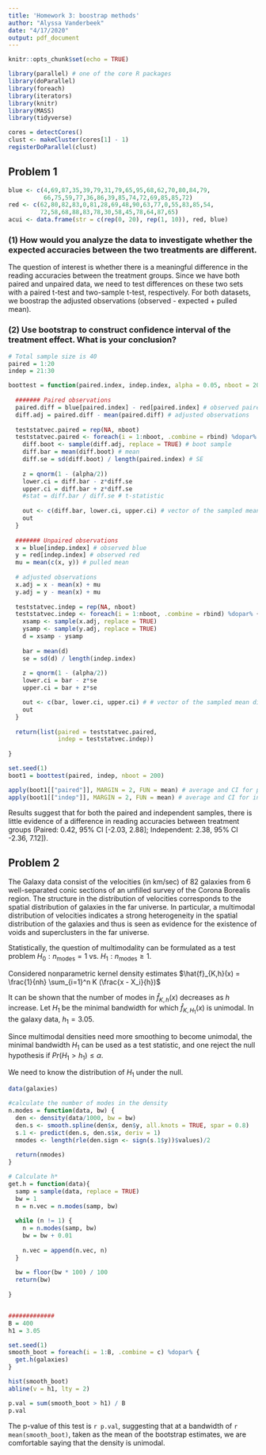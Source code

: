 ```yaml
---
title: 'Homework 3: boostrap methods'
author: "Alyssa Vanderbeek"
date: "4/17/2020"
output: pdf_document
---
```


```r
knitr::opts_chunk$set(echo = TRUE)

library(parallel) # one of the core R packages
library(doParallel)
library(foreach)
library(iterators)
library(knitr)
library(MASS)
library(tidyverse)
```


```r
cores = detectCores()
clust <- makeCluster(cores[1] - 1) 
registerDoParallel(clust)
```

## Problem 1

```r
blue <- c(4,69,87,35,39,79,31,79,65,95,68,62,70,80,84,79,
          66,75,59,77,36,86,39,85,74,72,69,85,85,72)
red <- c(62,80,82,83,0,81,28,69,48,90,63,77,0,55,83,85,54,
         72,58,68,88,83,78,30,58,45,78,64,87,65)
acui <- data.frame(str = c(rep(0, 20), rep(1, 10)), red, blue)
```

### (1) How would you analyze the data to investigate whether the expected accuracies between the two treatments are different.

The question of interest is whether there is a meaningful difference in the reading accuracies between the treatment groups. Since we have both paired and unpaired data, we need to test differences on these two sets with a paired t-test and two-sample t-test, respectively. For both datasets, we boostrap the adjusted observations (observed - expected + pulled mean). 

### (2) Use bootstrap to construct confidence interval of the treatment effect. What is your conclusion?

```r
# Total sample size is 40
paired = 1:20
indep = 21:30

boottest = function(paired.index, indep.index, alpha = 0.05, nboot = 200) {
  
  ####### Paired observations
  paired.diff = blue[paired.index] - red[paired.index] # observed paired differences
  diff.adj = paired.diff - mean(paired.diff) # adjusted observations
  
  teststatvec.paired = rep(NA, nboot)
  teststatvec.paired <- foreach(i = 1:nboot, .combine = rbind) %dopar% {
    diff.boot <- sample(diff.adj, replace = TRUE) # boot sample
    diff.bar = mean(diff.boot) # mean
    diff.se = sd(diff.boot) / length(paired.index) # SE
    
    z = qnorm(1 - (alpha/2))
    lower.ci = diff.bar - z*diff.se
    upper.ci = diff.bar + z*diff.se
    #stat = diff.bar / diff.se # t-statistic
    
    out <- c(diff.bar, lower.ci, upper.ci) # vector of the sampled mean diff, lower CI, upper CI
    out
  }
  
  ####### Unpaired observations
  x = blue[indep.index] # observed blue
  y = red[indep.index] # observed red
  mu = mean(c(x, y)) # pulled mean
  
  # adjusted observations
  x.adj = x - mean(x) + mu
  y.adj = y - mean(x) + mu
  
  teststatvec.indep = rep(NA, nboot)
  teststatvec.indep <- foreach(i = 1:nboot, .combine = rbind) %dopar% {
    xsamp <- sample(x.adj, replace = TRUE)
    ysamp <- sample(y.adj, replace = TRUE)
    d = xsamp - ysamp
    
    bar = mean(d)
    se = sd(d) / length(indep.index)
    
    z = qnorm(1 - (alpha/2))
    lower.ci = bar - z*se
    upper.ci = bar + z*se

    out <- c(bar, lower.ci, upper.ci) # # vector of the sampled mean diff, and test statistic
    out
  }
  
  return(list(paired = teststatvec.paired,
              indep = teststatvec.indep))
  
}

set.seed(1)
boot1 = boottest(paired, indep, nboot = 200)

apply(boot1[["paired"]], MARGIN = 2, FUN = mean) # average and CI for paired data
apply(boot1[["indep"]], MARGIN = 2, FUN = mean) # average and CI for independent data

```

Results suggest that for both the paired and independent samples, there is little evidence of a difference in reading accuracies between treatment groups (Paired: 0.42, 95\% CI [-2.03, 2.88]; Independent: 2.38, 95\% CI -2.36, 7.12]). 


## Problem 2

The Galaxy data consist of the velocities (in km/sec) of 82 galaxies from 6 well-separated conic sections of an unfilled survey of the Corona Borealis region. The structure in the distribution of velocities corresponds to the spatial distribution of galaxies in the far universe. In particular, a multimodal distribution of velocities indicates a strong heterogeneity in the spatial distribution of the galaxies and thus is seen as evidence for the existence of voids and superclusters in the far universe. 

Statistically, the question of multimodality can be formulated as a test problem $H_0: n_{\text{modes}} = 1 \text{ vs. } H_1: n_{\text{modes}} \geq 1$. 

Considered nonparametric kernel density estimates $\hat{f}_{K,h}(x) = \frac{1}{nh} \sum_{i=1}^n K (\frac{x - X_i}{h})$

It can be shown that the number of modes in $\hat{f}_{K,h}(x)$ decreases as $h$ increase. Let $H_1$ be the minimal bandwidth for which $\hat{f}_{K,H_1}(x)$ is unimodal. In the galaxy data, $h_1 = 3.05$.

Since multimodal densities need more smoothing to become unimodal, the minimal bandwidth $H_1$ can be used as a test statistic, and one reject the null hypothesis if $Pr(H_1 > h_1) \leq \alpha$.

We need to know the distribution of $H_1$ under the null.

```r
data(galaxies)

#calculate the number of modes in the density
n.modes = function(data, bw) {
  den <- density(data/1000, bw = bw)
  den.s <- smooth.spline(den$x, den$y, all.knots = TRUE, spar = 0.8)
  s.1 <- predict(den.s, den.s$x, deriv = 1)
  nmodes <- length(rle(den.sign <- sign(s.1$y))$values)/2
  
  return(nmodes)
}

# Calculate h*
get.h = function(data){
  samp = sample(data, replace = TRUE)
  bw = 1
  n = n.vec = n.modes(samp, bw)
  
  while (n != 1) {
    n = n.modes(samp, bw)
    bw = bw + 0.01
    
    n.vec = append(n.vec, n)
  }
  
  bw = floor(bw * 100) / 100
  return(bw)
  
}


#############
B = 400
h1 = 3.05

set.seed(1)
smooth_boot = foreach(i = 1:B, .combine = c) %dopar% {
  get.h(galaxies)
}

hist(smooth_boot)
abline(v = h1, lty = 2)

p.val = sum(smooth_boot > h1) / B
p.val
```

The p-value of this test is `r p.val`, suggesting that at a bandwidth of `r mean(smooth_boot)`, taken as the mean of the bootstrap estimates, we are comfortable saying that the density is unimodal.
